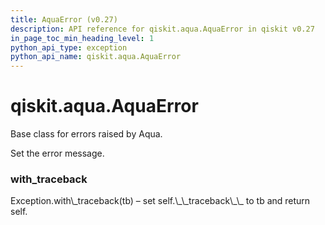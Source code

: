 ```yaml
---
title: AquaError (v0.27)
description: API reference for qiskit.aqua.AquaError in qiskit v0.27
in_page_toc_min_heading_level: 1
python_api_type: exception
python_api_name: qiskit.aqua.AquaError
---
```


<span id="qiskit-aqua-aquaerror" />

# qiskit.aqua.AquaError

<Class id="qiskit.aqua.AquaError" isDedicatedPage={true} github="https://github.com/qiskit-community/qiskit-aqua/tree/stable/0.9/qiskit/aqua/aqua_error.py" signature="AquaError(*message)" modifiers="exception">
  Base class for errors raised by Aqua.

  Set the error message.

  ### with\_traceback

  <Function id="qiskit.aqua.AquaError.with_traceback" signature="with_traceback()">
    Exception.with\_traceback(tb) – set self.\_\_traceback\_\_ to tb and return self.
  </Function>
</Class>

